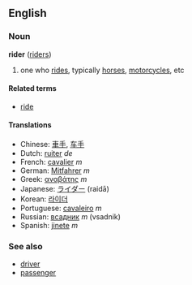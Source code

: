 ==English==
===Noun===
'''rider''' ([[riders]])

# one who [[ride]]s, typically [[horse]]s, [[motorcycle]]s, etc

====Related terms====
*[[ride]]

====Translations====
*Chinese: [[車手]], [[车手]]
*Dutch: [[ruiter]] ''de''
*French: [[cavalier]] ''m''
*German: [[Mitfahrer]] ''m''
*Greek: [[αναβάτης]] ''m''
*Japanese: [[ライダー]] (raidā)
*Korean: [[라이더]]
*Portuguese: [[cavaleiro]] ''m''
*Russian: [[всадник]] ''m'' (vsadnik)
*Spanish: [[jinete]] ''m''

===See also===
*[[driver]]
*[[passenger]]
